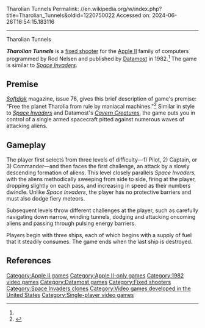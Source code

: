 Tharolian Tunnels
Permalink: //en.wikipedia.org/w/index.php?title=Tharolian_Tunnels&oldid=1220750022
Accessed on: 2024-06-26T16:54:15.183116



------
Tharolian Tunnels
{{Short description|1982 video game}}
{{More citations needed|date=September 2019}}
{{Infobox video game
|title = Tharolian Tunnels
|image = [[Image:Tharolian Tunnels title.png|280px|Tharolian Tunnels]]
|caption =
|developer =
|publisher = [[Datamost]]
|designer = 
|programmer = Rod Nelsen<ref name="giantlist"/>
|engine = 
|released = [[1982 in video gaming|1982]]
|genre = [[Fixed shooter]]
|modes = [[Single-player]]
|platforms = [[Apple II]]
}}

'''''Tharolian Tunnels''''' is a [[fixed shooter]] for the [[Apple II]] family of computers programmed by Rod Nelsen and published by [[Datamost]] in 1982.<ref name=giantlist/> The game is similar to ''[[Space Invaders]]''.

==Premise==
''[[Softdisk (disk magazine)|Softdisk]]'' magazine, issue 76, gives this brief description of game's premise: "Free the planet Tharolia from rule by maniacal machines."<ref>{{cite web |url=http://www.syndicomm.com/softdisk/softdisksupreme.txt |title=Archived copy |accessdate=2006-12-26 |url-status=dead |archiveurl=https://web.archive.org/web/20060615121003/http://www.syndicomm.com/softdisk/softdisksupreme.txt |archivedate=2006-06-15 }}</ref>  Similar in style to ''[[Space Invaders]]'' and Datamost's ''[[Cavern Creatures]]'', the game puts you in control of a single armed spacecraft pitted against numerous waves of attacking aliens.

==Gameplay==

The player first selects from three levels of difficulty—1) Pilot, 2) Captain, or 3) Commander—and then faces the first challenge, an attack by a slowly descending formation of aliens.  This level closely parallels ''Space Invaders'', with the aliens methodically sweeping from side to side, firing at the player, dropping slightly on each pass, and increasing in speed as their numbers dwindle.  Unlike ''Space Invaders'', the player has no protective barriers and must also dodge fiery meteors.

Subsequent levels throw different challenges at the player, such as carefully navigating down narrow, winding tunnels, dodging and attacking oncoming aliens and passing through pulsing energy barriers.

Players begin with three ships, each of which begins with a supply of fuel that it steadily consumes.  The game ends when the last ship is destroyed.

==References==
{{reflist|refs=
<ref name=giantlist>{{cite web |title=The Giant List of Classic Game Programmers |url=https://dadgum.com/giantlist/ |last1=Hague |first1=James}}</ref>
}}

[[Category:Apple II games]]
[[Category:Apple II-only games]]
[[Category:1982 video games]]
[[Category:Datamost games]]
[[Category:Fixed shooters]]
[[Category:Space Invaders clones]]
[[Category:Video games developed in the United States]]
[[Category:Single-player video games]]